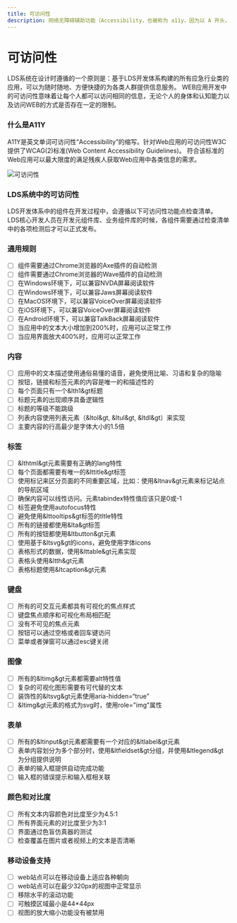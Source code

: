 ```yaml
---
title: 可访问性
description: 网络无障碍辅助功能（Accessibility，也被称为 a11y，因为以 A 开头，以 Y 结尾，中间一共 11 个字母）是一种可以帮助所有人获得服务的设计和创造。无障碍辅助功能是使得辅助技术正确解读网页的必要条件
---
```


# 可访问性

LDS系统在设计时遵循的一个原则是：基于LDS开发体系构建的所有应急行业类的应用，可以为随时随地、方便快捷的为各类人群提供信息服务。
WEB应用开发中的可访问性意味着让每个人都可以访问相同的信息，无论个人的身体和认知能力以及访问WEB的方式是否存在一定的限制。

### 什么是A11Y

A11Y是英文单词可访问性“Accessibility”的缩写。针对Web应用的可访问性W3C提供了WCAG(2)标准(Web Content Accessibility Guidelines)。
符合该标准的Web应用可以最大限度的满足残疾人获取Web应用中各类信息的需求。

![可访问性](/img/a11y.svg)

### LDS系统中的可访问性

LDS开发体系中的组件在开发过程中，会遵循以下可访问性功能点检查清单。
LDS核心开发人员在开发元组件库、业务组件库的时候，各组件需要通过检查清单中的各项检测后才可以正式发布。

### 通用规则

- [ ] 组件需要通过Chrome浏览器的Axe插件的自动检测
- [ ] 组件需要通过Chrome浏览器的Wave插件的自动检测
- [ ] 在Windows环境下，可以兼容NVDA屏幕阅读软件
- [ ] 在Windows环境下，可以兼容Jaws屏幕阅读软件
- [ ] 在MacOS环境下，可以兼容VoiceOver屏幕阅读软件
- [ ] 在iOS环境下，可以兼容VoiceOver屏幕阅读软件
- [ ] 在Android环境下，可以兼容TalkBack屏幕阅读软件
- [ ] 当应用中的文本大小增加到200%时，应用可以正常工作
- [ ] 当应用界面放大400%时，应用可以正常工作

### 内容

- [ ] 应用中的文本描述使用通俗易懂的语音，避免使用比喻、习语和复杂的隐喻
- [ ] 按钮，链接和标签元素的内容是唯一的和描述性的
- [ ] 每个页面只有一个&lth1&gt标题
- [ ] 标题元素的出现顺序具备逻辑性
- [ ] 标题的等级不能跳级
- [ ] 列表内容使用列表元素（&ltol&gt, &ltul&gt, &ltdl&gt）来实现
- [ ] 主要内容的行高最少是字体大小的1.5倍

### 标签

- [ ] &lthtml&gt元素需要有正确的lang特性
- [ ] 每个页面都需要有唯一的&lttitle&gt标签
- [ ] 使用标记来区分页面的不同重要区域，比如：使用&ltnav&gt元素来标记站点的导航区域
- [ ] 确保内容可以线性访问。元素tabindex特性值应该只是0或-1
- [ ] 标签避免使用autofocus特性
- [ ] 避免使用&lttooltips&gt标签的tltle特性
- [ ] 所有的链接都使用&lta&gt标签
- [ ] 所有的按钮都使用&ltbutton&gt元素
- [ ] 使用基于&ltsvg&gt的icons，避免使用字体icons
- [ ] 表格形式的数据，使用&lttable&gt元素实现
- [ ] 表格头使用&ltth&gt元素
- [ ] 表格标题使用&ltcaption&gt元素

### 键盘

- [ ] 所有的可交互元素都具有可视化的焦点样式
- [ ] 键盘焦点顺序和可视化布局相匹配
- [ ] 没有不可见的焦点元素
- [ ] 按钮可以通过空格或者回车键访问
- [ ] 菜单或者弹窗可以通过esc键关闭

### 图像

- [ ] 所有的&ltimg&gt元素都需要alt特性值
- [ ] 复杂的可视化图形需要有可代替的文本
- [ ] 装饰性的&ltsvg&gt元素使用aria-hidden=“true”
- [ ] &ltimg&gt元素的格式为svg时，使用role="img"属性

### 表单

- [ ] 所有的&ltinput&gt元素都需要有一个对应的&ltlabel&gt元素
- [ ] 表单内容划分为多个部分时，使用&ltfieldset&gt分组，并使用&ltlegend&gt为分组提供说明
- [ ] 表单的输入框提供自动完成功能
- [ ] 输入框的错误提示和输入框相关联

### 颜色和对比度

- [ ] 所有文本内容颜色对比度至少为4.5:1
- [ ] 所有界面元素的对比度至少为3:1
- [ ] 界面通过色盲仿真器的测试
- [ ] 检查覆盖在图片或者视频上的文本是否清晰

### 移动设备支持

- [ ] web站点可以在移动设备上适应各种朝向
- [ ] web站点可以在最少320px的视图中正常显示
- [ ] 移除水平的滚动功能
- [ ] 可触摸区域最小是44*44px
- [ ] 视图的放大缩小功能没有被禁用